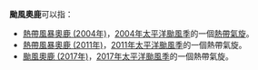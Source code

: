 {{NoteTA
|G1=TyphoonNew
|G2=TyphoonOld
|G3=Weather
}}
'''颱風奧鹿'''可以指：

*[[熱帶風暴奧鹿_(2004年)|熱帶風暴奧鹿 (2004年)]]，[[2004年太平洋颱風季|2004年太平洋颱風季]]的一個[[熱帶氣旋|熱帶氣旋]]。
*[[熱帶風暴奧鹿_(2011年)|熱帶風暴奧鹿 (2011年)]]，[[2011年太平洋颱風季|2011年太平洋颱風季]]的一個熱帶氣旋。
*[[颱風奧鹿_(2017年)|颱風奧鹿 (2017年)]]，[[2017年太平洋颱風季|2017年太平洋颱風季]]的一個熱帶氣旋。

{{消歧义|cat=热带气旋消歧义}}
{{start box}}
{{succession box|[[颱風塔拉斯|塔拉斯]]|[[颱風玫瑰|玫瑰]]|太平洋颱風季名稱|奧鹿}}
{{end box}}
{{太平洋颱風季熱帶氣旋名單}}